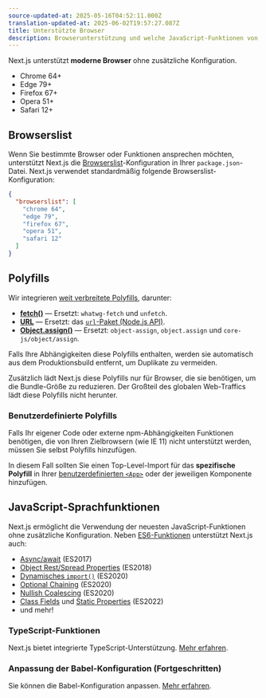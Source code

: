 ```yaml
---
source-updated-at: 2025-05-16T04:52:11.000Z
translation-updated-at: 2025-06-02T19:57:27.087Z
title: Unterstützte Browser
description: Browserunterstützung und welche JavaScript-Funktionen von Next.js unterstützt werden.
---
```


Next.js unterstützt **moderne Browser** ohne zusätzliche Konfiguration.

- Chrome 64+
- Edge 79+
- Firefox 67+
- Opera 51+
- Safari 12+

## Browserslist

Wenn Sie bestimmte Browser oder Funktionen ansprechen möchten, unterstützt Next.js die [Browserslist](https://browsersl.ist)-Konfiguration in Ihrer `package.json`-Datei. Next.js verwendet standardmäßig folgende Browserslist-Konfiguration:

```json filename="package.json"
{
  "browserslist": [
    "chrome 64",
    "edge 79",
    "firefox 67",
    "opera 51",
    "safari 12"
  ]
}
```

## Polyfills

Wir integrieren [weit verbreitete Polyfills](https://github.com/vercel/next.js/blob/canary/packages/next-polyfill-nomodule/src/index.js), darunter:

- [**fetch()**](https://developer.mozilla.org/docs/Web/API/Fetch_API) — Ersetzt: `whatwg-fetch` und `unfetch`.
- [**URL**](https://developer.mozilla.org/docs/Web/API/URL) — Ersetzt: das [`url`-Paket (Node.js API)](https://nodejs.org/api/url.html).
- [**Object.assign()**](https://developer.mozilla.org/docs/Web/JavaScript/Reference/Global_Objects/Object/assign) — Ersetzt: `object-assign`, `object.assign` und `core-js/object/assign`.

Falls Ihre Abhängigkeiten diese Polyfills enthalten, werden sie automatisch aus dem Produktionsbuild entfernt, um Duplikate zu vermeiden.

Zusätzlich lädt Next.js diese Polyfills nur für Browser, die sie benötigen, um die Bundle-Größe zu reduzieren. Der Großteil des globalen Web-Traffics lädt diese Polyfills nicht herunter.

### Benutzerdefinierte Polyfills

Falls Ihr eigener Code oder externe npm-Abhängigkeiten Funktionen benötigen, die von Ihren Zielbrowsern (wie IE 11) nicht unterstützt werden, müssen Sie selbst Polyfills hinzufügen.

In diesem Fall sollten Sie einen Top-Level-Import für das **spezifische Polyfill** in Ihrer [benutzerdefinierten `<App>`](/docs/pages/building-your-application/routing/custom-app) oder der jeweiligen Komponente hinzufügen.

## JavaScript-Sprachfunktionen

Next.js ermöglicht die Verwendung der neuesten JavaScript-Funktionen ohne zusätzliche Konfiguration. Neben [ES6-Funktionen](https://github.com/lukehoban/es6features) unterstützt Next.js auch:

- [Async/await](https://github.com/tc39/ecmascript-asyncawait) (ES2017)
- [Object Rest/Spread Properties](https://github.com/tc39/proposal-object-rest-spread) (ES2018)
- [Dynamisches `import()`](https://github.com/tc39/proposal-dynamic-import) (ES2020)
- [Optional Chaining](https://github.com/tc39/proposal-optional-chaining) (ES2020)
- [Nullish Coalescing](https://github.com/tc39/proposal-nullish-coalescing) (ES2020)
- [Class Fields](https://github.com/tc39/proposal-class-fields) und [Static Properties](https://github.com/tc39/proposal-static-class-features) (ES2022)
- und mehr!

### TypeScript-Funktionen

Next.js bietet integrierte TypeScript-Unterstützung. [Mehr erfahren](/docs/pages/api-reference/config/typescript).

### Anpassung der Babel-Konfiguration (Fortgeschritten)

Sie können die Babel-Konfiguration anpassen. [Mehr erfahren](/docs/pages/guides/babel).